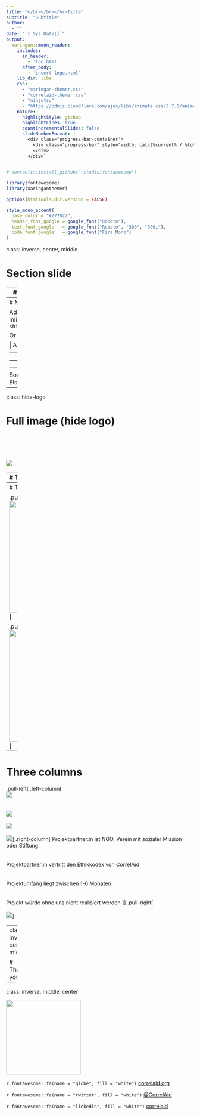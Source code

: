 ```yaml
---
title: "</br></br></br>Title"
subtitle: "Subtitle"
author: 
  - ""
date: "`r Sys.Date()`"
output:
  xaringan::moon_reader:
    includes:
      in_header:
        - 'toc.html'
      after_body:
        - 'insert-logo.html'
    lib_dir: libs
    css:
      - "xaringan-themer.css"
      - "correlaid-themer.css"
      - "ninjutsu"
      - "https://cdnjs.cloudflare.com/ajax/libs/animate.css/3.7.0/animate.min.css"
    nature:
      highlightStyle: github
      highlightLines: true
      countIncrementalSlides: false
      slideNumberFormat: |
        <div class="progress-bar-container">
          <div class="progress-bar" style="width: calc(%current% / %total% * 100%);">
          </div>
        </div>`
---
```

```r
# devtools::install_github("rstudio/fontawesome")

library(fontawesome)
library(xaringanthemer)

options(htmltools.dir.version = FALSE)

style_mono_accent(
  base_color = "#272822",
  header_font_google = google_font("Roboto"),
  text_font_google   = google_font("Roboto", "300", "300i"),
  code_font_google   = google_font("Fira Mono")
)
```

class: inverse, center, middle

# Section slide 

---
# Only text

- Some text can be added here

- And more goes here

- You can also make parts **bold** or *italics*
  * Or indent bullets

> Write a block quote

---
# More styles

Add some inline code: `shinyApp(...)`

Or a table

| A          | B          | C          |
| :--------- | :--------: | ---------: |
| Something  | Else       | ?          |

---
class: hide-logo

# Full image (hide logo)
<br><br><br><br>
![](img/organigram.png)

---
# Two columns (image and text)

.pull-left[
<br><br>
<img src="img/datascience.png" width=800 height=300>
]

.pull-right[
- Data Science ist ein interdisziplinäres Fachgebiet mit zahlreichen Anwendungsgebieten
<br><br><br>

- Es dient der Gewinnung von Erkenntnissen aus Daten
<br><br><br>

- Zielfragestellung: Wie können wir auf Basis von Daten bessere Entscheidungen treffen?
]

---
# Two columns (image and image)

.pull-left[
<img src="img/datascience.png" width=800 height=300>
]

.pull-right[
<img src="img/datascience.png" width=800 height=300>
]

---
# Three columns

.pull-left[
.left-column[
<br>
![](img/Picture 1.png)
<br>
<br><br>
![](img/Picture 2.png)
<br>
<br>
![](img/Picture 3.png)
<br>
<br>
![](img/Picture 4.png)
]
.right-column[
Projektpartner:in ist NGO, Verein mit sozialer Mission oder Stiftung
<br>
<br><br>
Projektpartner:in vertritt den Ethikkodex von CorrelAid 
<br>
<br>
<br>
Projektumfang liegt zwischen 1-6 Monaten 
<br>
<br>
<br>
Projekt würde ohne uns nicht realisiert werden 
]
]
.pull-right[
</br></br>
![](img/work.png)
]

---
class: inverse, center, middle

# Thank you

---
class: inverse, middle, center

<img src="img/logo.png" width=200 height=200>

`r fontawesome::fa(name = "globe", fill = "white")` [correlaid.org](https://correlaid.org) 

`r fontawesome::fa(name = "twitter", fill = "white")` [@CorrelAid](https://twitter.com/correlaid?lang=en)

`r fontawesome::fa(name = "linkedin", fill = "white")` [correlaid](https://www.linkedin.com/company/correlaid/)




